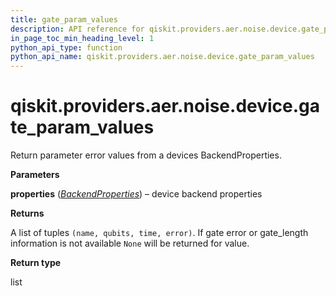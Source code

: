 ```yaml
---
title: gate_param_values
description: API reference for qiskit.providers.aer.noise.device.gate_param_values
in_page_toc_min_heading_level: 1
python_api_type: function
python_api_name: qiskit.providers.aer.noise.device.gate_param_values
---
```


# qiskit.providers.aer.noise.device.gate\_param\_values

<Function id="qiskit.providers.aer.noise.device.gate_param_values" github="https://github.com/qiskit/qiskit-aer/tree/stable/0.10/qiskit/providers/aer/noise/device/parameters.py" signature="gate_param_values(properties)">
  Return parameter error values from a devices BackendProperties.

  **Parameters**

  **properties** ([*BackendProperties*](qiskit.providers.models.BackendProperties "qiskit.providers.models.BackendProperties")) – device backend properties

  **Returns**

  A list of tuples `(name, qubits, time, error)`. If gate error or gate\_length information is not available `None` will be returned for value.

  **Return type**

  list
</Function>

